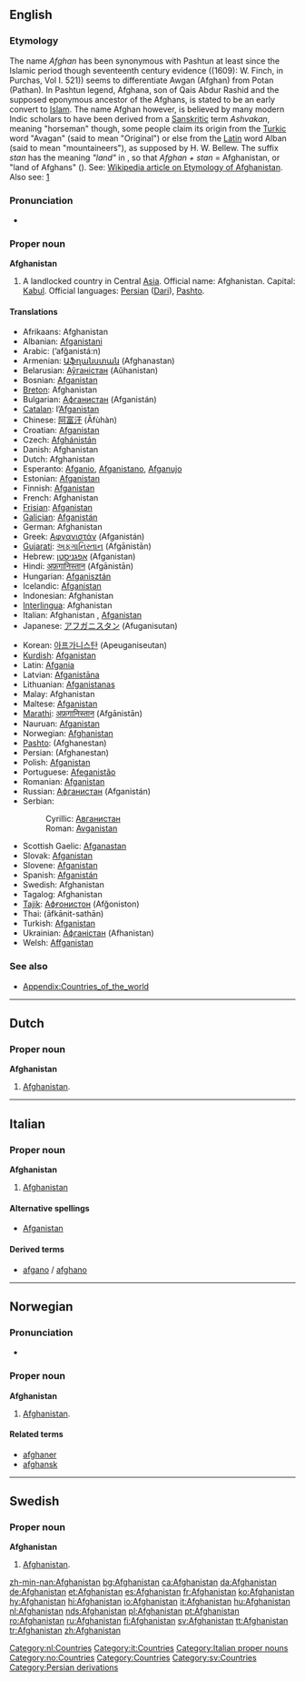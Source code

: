 {{wikipedia}}
==English==

===Etymology===
The name ''Afghan'' has been synonymous with Pashtun at least since the Islamic period though seventeenth century  evidence ((1609): W. Finch, in Purchas, Vol I. 521)) seems to differentiate Awgan (Afghan) from Potan (Pathan). In Pashtun legend, Afghana, son of Qais Abdur Rashid and the supposed eponymous ancestor of the Afghans, is stated to be an early convert to [[Islam]]. The name Afghan however, is believed by many modern Indic scholars to have been derived from a [[Sanskrit]]ic term ''Ashvakan'', meaning "horseman" though, some people claim its origin from the [[Turk |Turkic]] word "Avagan" (said to mean "Original") or else from  the [[Latin]] word Alban (said to mean "mountaineers"), as supposed by H. W. Bellew. The suffix ''stan'' has the meaning ''"land"'' in {{Pers.}}, so that ''Afghan + stan'' = Afghanistan, or "land of Afghans" ({{FAchar|[[افغانستان]]}}).
See: [[w:List of country name etymologies|Wikipedia article on Etymology of Afghanistan]]. Also see: [http://en.wikipedia.org/wiki/Afghanistan#Origin_and_history_of_the_name]

===Pronunciation===
*{{IPA|/æfˈgænɪˌstæn/}}

===Proper noun===
'''Afghanistan'''

# A landlocked country in Central [[Asia]]. Official name: Afghanistan. Capital: [[Kabul]]. Official languages: [[Persian]] ([[Dari]]), [[Pashto]].

====Translations====
{{top}}
*Afrikaans: Afghanistan
*Albanian: [[Afganistani]]
*Arabic: {{ARchar|[[أفغانستان]]}} (’afğanistá:n)
*Armenian: [[Աֆղանստան]] (Afghanastan)
*Belarusian: [[Аўганістан]] (Aŭhanistan) {{m}}
*Bosnian: [[Afganistan]] {{m}}
*[[Breton]]: Afghanistan
*Bulgarian: [[Афганистан]] (Afganistán) {{m}}
*[[Catalan]]: l’[[Afganistan]] {{m}}
*Chinese: [[阿富汗]] (Āfùhàn)
*Croatian: [[Afganistan]] {{m}}
*Czech: [[Afghánistán]] {{m}}
*Danish: Afghanistan
*Dutch: Afghanistan
*Esperanto: [[Afganio]], [[Afganistano]], [[Afganujo]]
*Estonian: [[Afganistan]]
*Finnish: [[Afganistan]]
*French: Afghanistan {{m}}
*[[Frisian]]: [[Afganistan]]
*[[Galician]]: [[Afganistán]] {{m}}
*German: Afghanistan {{n}}
*Greek: [[Αφγανιστάν]] (Afganistán) {{n}}
*[[Gujarati]]: [[અફગાનિસ્તાન]] (Afgānistān)
*Hebrew: [[אפגניסטן]] (Afganistan)
*Hindi: [[अफ़गानिस्तान]] (Afgānistān)
*Hungarian: [[Afganisztán]]
*Icelandic: [[Afganistan]]
*Indonesian: Afghanistan
*[[Interlingua]]: Afghanistan
*Italian: Afghanistan {{m}}, [[Afganistan]] {{m}}
*Japanese: [[アフガニスタン]] (Afuganisutan)
{{mid}}
*Korean: [[아프가니스탄]] (Apeuganiseutan)
*[[Kurdish]]: [[Afganistan]]
*Latin: [[Afgania]] {{f}}
*Latvian: [[Afganistāna]]
*Lithuanian: [[Afganistanas]]
*Malay: Afghanistan
*Maltese: [[Afganistan]]
*[[Marathi]]: [[अफ़गानिस्तान]] (Afgānistān)
*Nauruan: [[Afganistan]]
*Norwegian: [[#Norwegian|Afghanistan]]
*[[Pashto]]: {{PSchar|[[افغانستان]]}} (Afghanestan)
*Persian: {{FAchar|[[افغانستان]]}} (Afghanestan)
*Polish: [[Afganistan]] {{m}}
*Portuguese: [[Afeganistão]] {{m}}
*Romanian: [[Afganistan]] {{n}}
*Russian: [[Афганистан]] (Afganistán) {{m}}
*Serbian:
*:Cyrillic: [[Авганистан]] {{m}}
*:Roman: [[Avganistan]] {{m}}
*Scottish Gaelic: [[Afganastan]]
*Slovak: [[Afganistan]]
*Slovene: [[Afganistan]]
*Spanish: [[Afganistán]] {{m}}
*Swedish: Afghanistan
*Tagalog: Afghanistan
*[[Tajik]]: [[Афғонистон]] (Afğoniston)
*Thai: {{THchar|[[อาฟกานิสถาน]]}} (āfkānit-sathān)
*Turkish: [[Afganistan]]
*Ukrainian: [[Афганістан]] (Afhanistan)
*Welsh: [[Affganistan]]
{{bottom}}

===See also===
*[[Appendix:Countries_of_the_world]]

----

==Dutch==

===Proper noun===
'''Afghanistan'''

# [[#English|Afghanistan]].

[[Category:nl:Countries]]

----

==Italian==
{{wikipedia|lang=it}}

===Proper noun===
'''Afghanistan''' {{m}}

# [[Afghanistan#English|Afghanistan]]

====Alternative spellings====
*[[Afganistan]]

====Derived terms====
*[[afgano]] / [[afghano]]

[[Category:it:Countries]]
[[Category:Italian proper nouns]]

----

==Norwegian==
===Pronunciation===
*{{IPA|/ɑfgɑːnɪstɑn/}}

===Proper noun===
'''Afghanistan'''

# [[#English|Afghanistan]].

====Related terms====
*[[afghaner]]
*[[afghansk]]

[[Category:no:Countries]]

----

==Swedish==

===Proper noun===
'''Afghanistan'''

# [[#English|Afghanistan]].

[[Category:Countries]]
[[Category:sv:Countries]]
[[Category:Persian derivations]]

[[zh-min-nan:Afghanistan]]
[[bg:Afghanistan]]
[[ca:Afghanistan]]
[[da:Afghanistan]]
[[de:Afghanistan]]
[[et:Afghanistan]]
[[es:Afghanistan]]
[[fr:Afghanistan]]
[[ko:Afghanistan]]
[[hy:Afghanistan]]
[[hi:Afghanistan]]
[[io:Afghanistan]]
[[it:Afghanistan]]
[[hu:Afghanistan]]
[[nl:Afghanistan]]
[[nds:Afghanistan]]
[[pl:Afghanistan]]
[[pt:Afghanistan]]
[[ro:Afghanistan]]
[[ru:Afghanistan]]
[[fi:Afghanistan]]
[[sv:Afghanistan]]
[[tt:Afghanistan]]
[[tr:Afghanistan]]
[[zh:Afghanistan]]